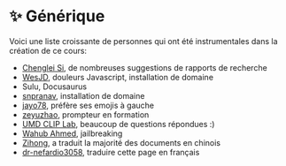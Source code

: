 
# ✨ Générique

Voici une liste croissante de personnes qui ont été instrumentales dans la création de ce cours:

- [Chenglei Si](https://noviscl.github.io), de nombreuses suggestions de rapports de recherche
- [WesJD](https://wesleysmith.dev), douleurs Javascript, installation de domaine
- Sulu, Docusaurus
- [snpranav](https://twitter.com/snpranav), installation de domaine
- [jayo78](https://github.com/jayo78), préfère ses emojis à gauche
- [zeyuzhao](https://github.com/Zeyuzhao), prompteur en formation
- [UMD CLIP Lab](https://wiki.umiacs.umd.edu/clip/index.php/Main_Page), beaucoup de questions répondues :)
- [Wahub Ahmed](https://github.com/wahub-ahmed), jailbreaking
- [Zihong](https://github.com/1openwindow), a traduit la majorité des documents en chinois
- [dr-nefardio3058](https://github.com/dr-nefardio3058), traduire cette page en français
